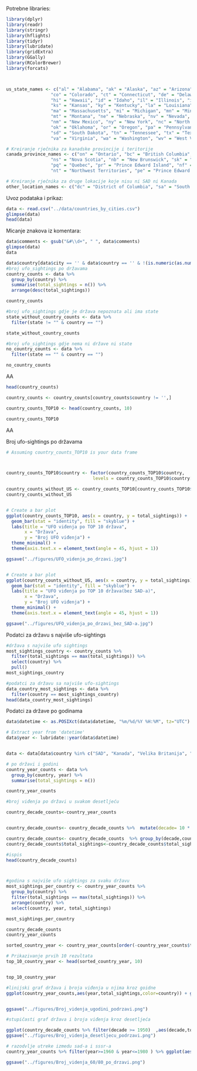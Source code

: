 
Potrebne libraries:
```r
library(dplyr)
library(readr)
library(stringr)
library(hflights)
library(tidyr)
library(lubridate)
library(gridExtra)
library(GGally)
library(RColorBrewer)
library(forcats)



us_state_names <- c("al" = "Alabama", "ak" = "Alaska", "az" = "Arizona", "ar" = "Arkansas", "ca" = "California",
                 "co" = "Colorado", "ct" = "Connecticut", "de" = "Delaware", "fl" = "Florida", "ga" = "Georgia",
                 "hi" = "Hawaii", "id" = "Idaho", "il" = "Illinois", "in" = "Indiana", "ia" = "Iowa",
                 "ks" = "Kansas", "ky" = "Kentucky", "la" = "Louisiana", "me" = "Maine", "md" = "Maryland",
                 "ma" = "Massachusetts", "mi" = "Michigan", "mn" = "Minnesota", "ms" = "Mississippi", "mo" = "Missouri",
                 "mt" = "Montana", "ne" = "Nebraska", "nv" = "Nevada", "nh" = "New Hampshire", "nj" = "New Jersey",
                 "nm" = "New Mexico", "ny" = "New York", "nc" = "North Carolina", "nd" = "North Dakota", "oh" = "Ohio",
                 "ok" = "Oklahoma", "or" = "Oregon", "pa" = "Pennsylvania", "ri" = "Rhode Island", "sc" = "South Carolina",
                 "sd" = "South Dakota", "tn" = "Tennessee", "tx" = "Texas", "ut" = "Utah", "vt" = "Vermont",
                 "va" = "Virginia", "wa" = "Washington", "wv" = "West Virginia", "wi" = "Wisconsin", "wy" = "Wyoming")

# Kreiranje rječnika za kanadske provincije i teritorije
canada_province_names <- c("on" = "Ontario", "bc" = "British Columbia", "ab" = "Alberta", "qc" = "Quebec", "mb" = "Manitoba",
                 "ns" = "Nova Scotia", "nb" = "New Brunswick", "sk" = "Saskatchewan",
                 "pq" = "Quebec", "pr" = "Prince Edward Island", "nf" = "Newfoundland",
                 "nt" = "Northwest Territories", "pe" = "Prince Edward Island", "yt" = "Yukon", "yk" = "Yukon")

# Kreiranje rječnika za druge lokacije koje nisu ni SAD ni Kanada
other_location_names <- c("dc" = "District of Columbia", "sa" = "South Australia", "vi" = "Virgin Islands")


```


Uvoz podataka i prikaz:
```r
data <- read.csv("../data/countries_by_cities.csv")
glimpse(data)
head(data)
```


Micanje znakova iz komentara:
```r
data$comments <- gsub("&#\\d+", " ", data$comments)
glimpse(data)
data

```




```r

data$country[data$city == '' & data$country == '' & !(is.numeric(as.numeric(data$latitude)) & is.numeric(as.numeric(data$longitude)))] <- "Nepoznato"
#broj ufo_sightings po državama
country_counts <- data %>%
  group_by(country) %>%
  summarise(total_sightings = n()) %>%
  arrange(desc(total_sightings))

country_counts 

#broj ufo_sightings gdje je država nepoznata ali ima state
state_without_country_counts <- data %>%
  filter(state != "" & country == "")

state_without_country_counts

#broj ufo_sightings gdje nema ni države ni state
no_country_counts <- data %>%
  filter(state == "" & country == "")

no_country_counts
```




AA
```r
head(country_counts)

country_counts <- country_counts[country_counts$country != '',]

country_counts_TOP10 <- head(country_counts, 10)

country_counts_TOP10
```

AA




Broj ufo-sightings po državama
```r
# Assuming country_counts_TOP10 is your data frame



country_counts_TOP10$country <- factor(country_counts_TOP10$country, 
                                 levels = country_counts_TOP10$country[order(country_counts_TOP10$total_sightings, decreasing = TRUE)])

country_counts_without_US <- country_counts_TOP10[country_counts_TOP10$country != 'SAD',]
country_counts_without_US


# Create a bar plot
ggplot(country_counts_TOP10, aes(x = country, y = total_sightings)) +
  geom_bar(stat = "identity", fill = "skyblue") +
  labs(title = "UFO viđenja po TOP 10 država",
       x = "Država",
       y = "Broj UFO viđenja") +
  theme_minimal() +
  theme(axis.text.x = element_text(angle = 45, hjust = 1))

ggsave("../figures/UFO_videnja_po_drzavi.jpg")


# Create a bar plot
ggplot(country_counts_without_US, aes(x = country, y = total_sightings)) +
  geom_bar(stat = "identity", fill = "skyblue") +
  labs(title = "UFO viđenja po TOP 10 država(bez SAD-a)",
       x = "Država",
       y = "Broj UFO viđenja") +
  theme_minimal() +
  theme(axis.text.x = element_text(angle = 45, hjust = 1))

ggsave("../figures/UFO_videnja_po_drzavi_bez_SAD-a.jpg")

```


Podatci za državu s najviše ufo-sightings

```r
#država s najviše ufo sightings
most_sightings_country <- country_counts %>%
  filter(total_sightings == max(total_sightings)) %>%
  select(country) %>%
  pull()
most_sightings_country

#podatci za državu sa najviše ufo-sightings
data_country_most_sightings <- data %>%
  filter(country == most_sightings_country)
head(data_country_most_sightings)
```


Podatci za države po godinama

```r

data$datetime <- as.POSIXct(data$datetime, "%m/%d/%Y %H:%M", tz="UTC")

# Extract year from 'datetime'
data$year <- lubridate::year(data$datetime)


data <- data[data$country %in% c("SAD", "Kanada", "Velika Britanija", "Indija", "Australija", "Meksiko", "JAR", "Novi Zeland", "Irska", "Njemačka"),]

# po državi i godini
country_year_counts <- data %>%
  group_by(country, year) %>%
  summarise(total_sightings = n())

country_year_counts

#broj viđenja po državi u svakom desetljeću

country_decade_counts<-country_year_counts


country_decade_counts<- country_decade_counts %>%  mutate(decade= 10 * (year %/% 10))

country_decade_counts<- country_decade_counts  %>% group_by(decade,country ) %>%summarize(total_sightings = sum(total_sightings)) %>% ungroup() 
country_decade_counts$total_sightings<-country_decade_counts$total_sightings 

#ispis
head(country_decade_counts)



#godina s najviše ufo sightings za svaku državu
most_sightings_per_country <- country_year_counts %>%
  group_by(country) %>%
  filter(total_sightings == max(total_sightings)) %>%
  arrange(country) %>%
  select(country, year, total_sightings)

most_sightings_per_country

```

```r
country_decade_counts
country_year_counts

sorted_country_year <- country_year_counts[order(-country_year_counts$total_sightings), ]

# Prikazivanje prvih 10 rezultata
top_10_country_year <- head(sorted_country_year, 10)


top_10_country_year
```



```r
#linijski graf država i broja viđenja u njima kroz goidne
ggplot(country_year_counts,aes(year,total_sightings,color=country)) + geom_line(size = 1) + scale_y_sqrt() + labs(x="Godina",y="Ukupan broj viđenja",color="Država",title = "Broj viđenja u godini po državama") + theme_minimal()


ggsave("../figures/Broj_videnja_ugodini_podrzavi.png")

#stupičasti graf država i broja viđenja kroz desetljeća

ggplot(country_decade_counts %>% filter(decade >= 1950)  ,aes(decade,total_sightings,fill=country)) + geom_col(position = "dodge") +scale_y_sqrt() + labs(x="Godina",y="Ukupan broj viđenja",fill="Država",title = "Broj viđenja u desetljeću po državama")+ theme_minimal()
ggsave("../figures/Broj_videnja_desetljecu_podrzavi.png")

```
```r
# razodvlje utreke izmedu sad-a i sssr-a  
country_year_counts %>% filter(year>=1960 & year<=1980 ) %>% ggplot(aes(year,total_sightings,color=country)) + geom_line(size = 1) + scale_y_sqrt() + labs(x="Godina",y="Ukupan broj viđenja",color="Država",title = "Broj viđenja u godini po državama u razdoblju 1960-80") + theme_minimal()

ggsave("../figures/Broj_videnja_60/80_po_drzavi.png")
```



